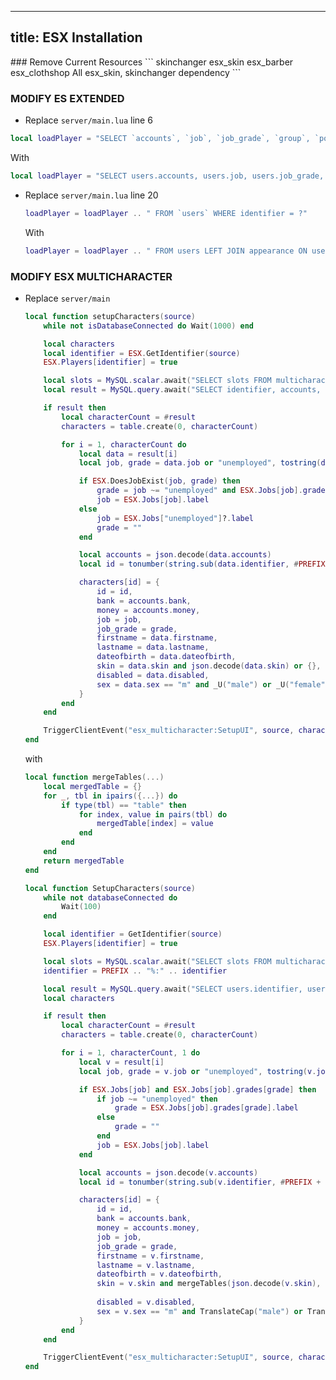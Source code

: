 
---
title: ESX Installation
---

<Steps>
### Remove Current Resources
    ```
    skinchanger
    esx_skin
    esx_barber
    esx_clothshop
    All esx_skin, skinchanger dependency
    ```

### MODIFY ES EXTENDED
- Replace `server/main.lua` line 6
```lua
local loadPlayer = "SELECT `accounts`, `job`, `job_grade`, `group`, `position`, `inventory`, `skin`, `loadout`, `metadata`"
```
With
```lua
local loadPlayer = "SELECT users.accounts, users.job, users.job_grade, users.group, users.position, users.inventory, appearance.skin AS skin, users.loadout, users.metadata"
```
- Replace `server/main.lua` line 20
    ```lua
    loadPlayer = loadPlayer .. " FROM `users` WHERE identifier = ?"
    ```
    With
    ```lua
    loadPlayer = loadPlayer .. " FROM users LEFT JOIN appearance ON users.identifier = appearance.id WHERE identifier = ?"
    ```

### MODIFY ESX MULTICHARACTER
- Replace `server/main` 
    ```lua
    local function setupCharacters(source)
        while not isDatabaseConnected do Wait(1000) end

        local characters
        local identifier = ESX.GetIdentifier(source)
        ESX.Players[identifier] = true

        local slots = MySQL.scalar.await("SELECT slots FROM multicharacter_slots WHERE identifier = ?", { identifier }) or SLOTS
        local result = MySQL.query.await("SELECT identifier, accounts, job, job_grade, firstname, lastname, dateofbirth, sex, skin, disabled FROM users WHERE identifier LIKE ? LIMIT ?", { ("%s%%:%s"):format(PREFIX, identifier), slots })

        if result then
            local characterCount = #result
            characters = table.create(0, characterCount)

            for i = 1, characterCount do
                local data = result[i]
                local job, grade = data.job or "unemployed", tostring(data.job_grade)

                if ESX.DoesJobExist(job, grade) then
                    grade = job ~= "unemployed" and ESX.Jobs[job].grades[grade]?.label or ""
                    job = ESX.Jobs[job].label
                else
                    job = ESX.Jobs["unemployed"]?.label
                    grade = ""
                end

                local accounts = json.decode(data.accounts)
                local id = tonumber(string.sub(data.identifier, #PREFIX+1, string.find(data.identifier, ":")-1)) --[[@as number]]

                characters[id] = {
                    id = id,
                    bank = accounts.bank,
                    money = accounts.money,
                    job = job,
                    job_grade = grade,
                    firstname = data.firstname,
                    lastname = data.lastname,
                    dateofbirth = data.dateofbirth,
                    skin = data.skin and json.decode(data.skin) or {},
                    disabled = data.disabled,
                    sex = data.sex == "m" and _U("male") or _U("female")
                }
            end
        end

        TriggerClientEvent("esx_multicharacter:SetupUI", source, characters, slots)
    end
    ``` 
    with 
    ```lua
    local function mergeTables(...)
        local mergedTable = {}
        for _, tbl in ipairs({...}) do
            if type(tbl) == "table" then
                for index, value in pairs(tbl) do
                    mergedTable[index] = value
                end
            end
        end
        return mergedTable
    end

    local function SetupCharacters(source)
        while not databaseConnected do
            Wait(100)
        end

        local identifier = GetIdentifier(source)
        ESX.Players[identifier] = true

        local slots = MySQL.scalar.await("SELECT slots FROM multicharacter_slots WHERE identifier = ?", { identifier }) or SLOTS
        identifier = PREFIX .. "%:" .. identifier

        local result = MySQL.query.await("SELECT users.identifier, users.accounts, users.job, users.job_grade, users.firstname, users.lastname, users.dateofbirth, users.sex, appearance.skin AS skin, users.disabled, appearance.clothes AS clothes, appearance.tattoos AS tattoos FROM users LEFT JOIN appearance ON users.identifier = appearance.id WHERE identifier LIKE ? LIMIT ?", { identifier, slots })
        local characters

        if result then
            local characterCount = #result
            characters = table.create(0, characterCount)

            for i = 1, characterCount, 1 do
                local v = result[i]
                local job, grade = v.job or "unemployed", tostring(v.job_grade)

                if ESX.Jobs[job] and ESX.Jobs[job].grades[grade] then
                    if job ~= "unemployed" then
                        grade = ESX.Jobs[job].grades[grade].label
                    else
                        grade = ""
                    end
                    job = ESX.Jobs[job].label
                end

                local accounts = json.decode(v.accounts)
                local id = tonumber(string.sub(v.identifier, #PREFIX + 1, string.find(v.identifier, ":") - 1))

                characters[id] = {
                    id = id,
                    bank = accounts.bank,
                    money = accounts.money,
                    job = job,
                    job_grade = grade,
                    firstname = v.firstname,
                    lastname = v.lastname,
                    dateofbirth = v.dateofbirth,
                    skin = v.skin and mergeTables(json.decode(v.skin), json.decode(v.clothes), json.decode(v.tattoos)) or {},
                    
                    disabled = v.disabled,
                    sex = v.sex == "m" and TranslateCap("male") or TranslateCap("female"),
                }
            end
        end

        TriggerClientEvent("esx_multicharacter:SetupUI", source, characters, slots)
    end
    ```
</Steps>
